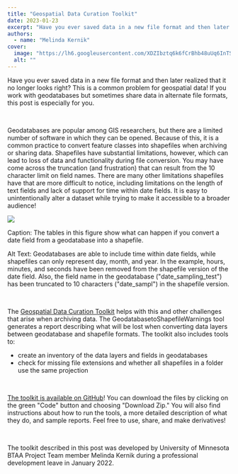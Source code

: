 ```yaml
---
title: "Geospatial Data Curation Toolkit"
date: 2023-01-23
excerpt: "Have you ever saved data in a new file format and then later realized that it no longer looks right?"
authors:
  - name: "Melinda Kernik"
cover:
  image: "https://lh6.googleusercontent.com/XDZIbztq6k6fCrBhb48uUq6InTSCz4sljvE0B1qCCVXokFRxQct8ZrzAgNqiQ6mjj6M7yjY9V_N7hcVuPgCJz55XNIXi4jC7Suz4t3ILa7t5fTg90j4VlmTCT2Dmm6xClOhyzMfZHWtOqZutjUtCK3RLiH8SqaZIIjt5IfEJp2WqqkZb_kuB8Iz20FxOXQ"
  alt: ""
---
```


Have you ever saved data in a new file format and then later realized that it no longer looks right? This is a common problem for geospatial data!  If you work with geodatabases but sometimes share data in alternate file formats, this post is especially for you.

<br/>

Geodatabases are popular among GIS researchers, but there are a limited number of software in which they can be opened. Because of this, it is a common practice to convert feature classes into shapefiles when archiving or sharing data. Shapefiles have substantial limitations, however, which can lead to loss of data and functionality during file conversion.  You may have come across the truncation (and frustration) that can result from the 10 character limit on field names. There are many other limitations shapefiles have that are more difficult to notice, including limitations on the length of text fields and lack of support for time within date fields. It is easy to unintentionally alter a dataset while trying to make it accessible to a broader audience!



<img src="https://lh6.googleusercontent.com/XDZIbztq6k6fCrBhb48uUq6InTSCz4sljvE0B1qCCVXokFRxQct8ZrzAgNqiQ6mjj6M7yjY9V_N7hcVuPgCJz55XNIXi4jC7Suz4t3ILa7t5fTg90j4VlmTCT2Dmm6xClOhyzMfZHWtOqZutjUtCK3RLiH8SqaZIIjt5IfEJp2WqqkZb_kuB8Iz20FxOXQ"/>

Caption: The tables in this figure show what can happen if you convert a date field from a geodatabase into a shapefile.



Alt Text: Geodatabases are able to include time within date fields, while shapefiles can only represent day, month, and year. In the example, hours, minutes, and seconds have been removed from the shapefile version of the date field. Also, the field name in the geodatabase ("date_sampling_test") has been truncated to 10 characters ("date_sampl") in the shapefile version.

<br/>

The [Geospatial Data Curation Toolkit](https://github.com/mkernik/geodct) helps with this and other challenges that arise when archiving data.  The GeodatabasetoShapefileWarnings tool generates a report describing what will be lost when converting data layers between geodatabase and shapefile formats. The toolkit also includes tools to:


- create an inventory of the data layers and fields in geodatabases
- check for missing file extensions and whether all shapefiles in a folder use the same projection
<br/>

[The toolkit is available on GitHub](https://github.com/mkernik/geodct)! You can download the files by clicking on the green "Code" button and choosing "Download Zip."  You will also find instructions about how to run the tools, a more detailed description of what they do, and sample reports. Feel free to use, share, and make derivatives!

<br/>

The toolkit described in this post was developed by University of Minnesota BTAA Project Team member Melinda Kernik during a professional development leave in January 2022.
